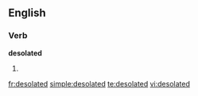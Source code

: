 ==English==

===Verb===
'''desolated'''

# {{past of|[[desolate]]}}

[[fr:desolated]]
[[simple:desolated]]
[[te:desolated]]
[[vi:desolated]]
